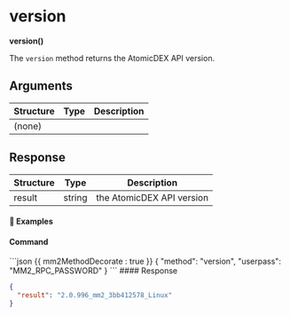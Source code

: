 
# version

**version()**

The `version` method returns the AtomicDEX API version.

## Arguments

| Structure | Type | Description |
| --------- | ---- | ----------- |
| (none)    |      |             |

## Response

| Structure | Type   | Description               |
| --------- | ------ | ------------------------- |
| result    | string | the AtomicDEX API version |

#### 📌 Examples

#### Command

<CodeGroup title="" tag="POST" label="version">
  ```json {{ mm2MethodDecorate : true }}
  {
    "method": "version",
    "userpass": "MM2_RPC_PASSWORD"
  }
  ```
</CodeGroup>

<CollapsibleSection expandedText="Hide Response" collapsedText="Show Response">
  #### Response

  ```json
  {
    "result": "2.0.996_mm2_3bb412578_Linux"
  }
  ```
</CollapsibleSection>
